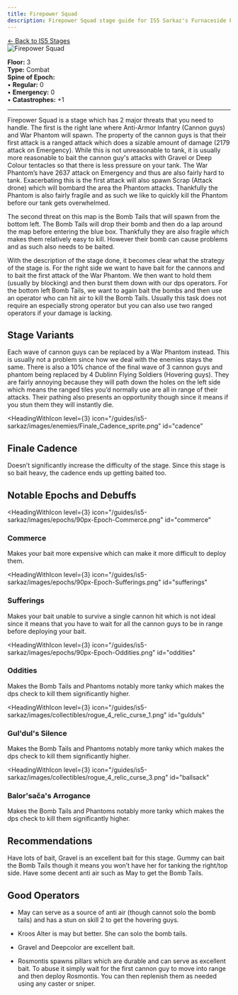 ```yaml
---
title: Firepower Squad
description: Firepower Squad stage guide for IS5 Sarkaz's Furnaceside Fables
---
```


<div class="back-button-container">
  <a href="/is5-sarkaz/stages/" class="back-button">
    <span class="back-arrow">←</span>
    <span class="back-text">Back to IS5 Stages</span>
  </a>
</div>


<img src="/stages/is5/firepower-squad.png" alt="Firepower Squad" />

**Floor:** 3  
**Type:** Combat  
**Spine of Epoch:**<br />
• **Regular:** 0<br />
• **Emergency:** 0<br />
• **Catastrophes:** +1

---

<StrategySection title="Stage Analysis" author="Bait" defaultOpen={true}>

Firepower Squad is a stage which has 2 major threats that you need to handle. The first is the right lane where Anti-Armor Infantry (Cannon guys) and War Phantom will spawn. The property of the cannon guys is that their first attack is a ranged attack which does a sizable amount of damage (2179 attack on Emergency). While this is not unreasonable to tank, it is usually more reasonable to bait the cannon guy's attacks with Gravel or Deep Colour tentacles so that there is less pressure on your tank. The War Phantom’s have 2637 attack on Emergency and thus are also fairly hard to tank. Exacerbating this is the first attack will also spawn Scrap (Attack drone) which will bombard the area the Phantom attacks. Thankfully the Phantom is also fairly fragile and as such we like to quickly kill the Phantom before our tank gets overwhelmed. 

The second threat on this map is the Bomb Tails that will spawn from the bottom left. The Bomb Tails will drop their bomb and then do a lap around the map before entering the blue box. Thankfully they are also fragile which makes them relatively easy to kill. However their bomb can cause problems and as such also needs to be baited.

With the description of the stage done, it becomes clear what the strategy of the stage is. For the right side we want to have bait for the cannons and to bait the first attack of the War Phantom. We then want to hold them (usually by blocking) and then burst them down with our dps operators. For the bottom left Bomb Tails, we want to again bait the bombs and then use an operator who can hit air to kill the Bomb Tails. Usually this task does not require an especially strong operator but you can also use two ranged operators if your damage is lacking.

## Stage Variants

Each wave of cannon guys can be replaced by a War Phantom instead. This is usually not a problem since how we deal with the enemies stays the same. There is also a 10% chance of the final wave of 3 cannon guys and phantom being replaced by 4 Dublinn Flying Soldiers (Hovering guys). They are fairly annoying because they will path down the holes on the left side which means the ranged tiles you’d normally use are all in range of their attacks. Their pathing also presents an opportunity though since it means if you stun them they will instantly die. 

<HeadingWithIcon
  level={3}
  icon="/guides/is5-sarkaz/images/enemies/Finale_Cadence_sprite.png"
  id="cadence"
>
  ## Finale Cadence
</HeadingWithIcon>

Doesn’t significantly increase the difficulty of the stage. Since this stage is so bait heavy, the cadence ends up getting baited too.

## Notable Epochs and Debuffs

<HeadingWithIcon
  level={3}
  icon="/guides/is5-sarkaz/images/epochs/90px-Epoch-Commerce.png"
  id="commerce"
>
  ### Commerce
</HeadingWithIcon>

Makes your bait more expensive which can make it more difficult to deploy them. 

<HeadingWithIcon
  level={3}
  icon="/guides/is5-sarkaz/images/epochs/90px-Epoch-Sufferings.png"
  id="sufferings"
>
  ### Sufferings
</HeadingWithIcon>

Makes your bait unable to survive a single cannon hit which is not ideal since it means that you have to wait for all the cannon guys to be in range before deploying your bait.

<HeadingWithIcon
  level={3}
  icon="/guides/is5-sarkaz/images/epochs/90px-Epoch-Oddities.png"
  id="oddities"
>
  ### Oddities
</HeadingWithIcon>

Makes the Bomb Tails and Phantoms notably more tanky which makes the dps check to kill them significantly higher. 

<HeadingWithIcon
  level={3}
  icon="/guides/is5-sarkaz/images/collectibles/rogue_4_relic_curse_1.png"
  id="gulduls"
>
  ### Gul'dul's Silence
</HeadingWithIcon>

Makes the Bomb Tails and Phantoms notably more tanky which makes the dps check to kill them significantly higher. 

<HeadingWithIcon
  level={3}
  icon="/guides/is5-sarkaz/images/collectibles/rogue_4_relic_curse_3.png"
  id="ballsack"
>
  ### Balor'sača's Arrogance
</HeadingWithIcon>

Makes the Bomb Tails and Phantoms notably more tanky which makes the dps check to kill them significantly higher. 


## Recommendations

Have lots of bait, Gravel is an excellent bait for this stage. Gummy can bait the Bomb Tails though it means you won’t have her for tanking the right/top side. Have some decent anti air such as May to get the Bomb Tails.

## Good Operators

- May can serve as a source of anti air (though cannot solo the bomb tails) and has a stun on skill 2 to get the hovering guys.

- Kroos Alter is may but better. She can solo the bomb tails. 

- Gravel and Deepcolor are excellent bait.

- Rosmontis spawns pillars which are durable and can serve as excellent bait. To abuse it simply wait for the first cannon guy to move into range and then deploy Rosmontis. You can then replenish them as needed using any caster or sniper.

</StrategySection>





